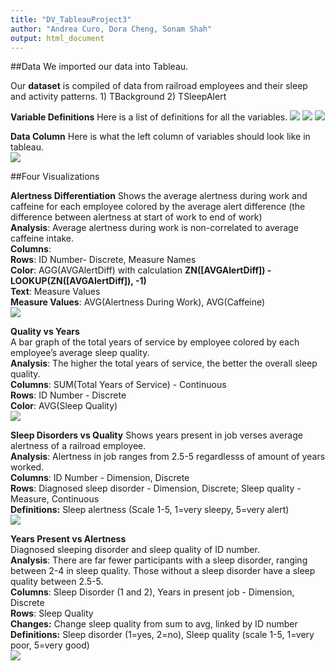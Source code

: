 ```yaml
---
title: "DV_TableauProject3"
author: "Andrea Curo, Dora Cheng, Sonam Shah"
output: html_document
---
```


##Data
We imported our data into Tableau.

Our **dataset** is compiled of data from railroad employees and their sleep and activity patterns.
1) TBackground
2) TSleepAlert

**Variable Definitions**
Here is a list of definitions for all the variables.
![](./BackgroundData1.PNG)
![](./BackgroundData2.PNG)
![](./BackgroundData3.PNG)

**Data Column**
Here is what the left column of variables should look like in tableau.  
![](./Data.PNG)

##Four Visualizations

**Alertness Differentiation** 
Shows the average alertness during work and caffeine for each employee colored by the average alert difference (the difference between alertness at start of work to end of work)  
**Analysis**:  Average alertness during work is non-correlated to average caffeine intake.  
**Columns**:   
**Rows**: ID Number- Discrete, Measure Names  
**Color**: AGG(AVGAlertDiff) with calculation **ZN([AVGAlertDiff]) - LOOKUP(ZN([AVGAlertDiff]), -1)**  
**Text**: Measure Values  
**Measure Values**: AVG(Alertness During Work), AVG(Caffeine)  
![](./AlertnessDiff.PNG)

**Quality vs Years**  
A bar graph of the total years of service by employee colored by each employee's average sleep quality.  
**Analysis**: The higher the total years of service, the better the overall sleep quality.  
**Columns**: SUM(Total Years of Service) - Continuous  
**Rows**: ID Number - Discrete  
**Color**: AVG(Sleep Quality)  
![](./QualityvsYears.PNG)

**Sleep Disorders vs Quality**
Shows years present in job verses average alertness of a railroad employee.  
**Analysis**:  Alertness in job ranges from 2.5-5 regardlesss of amount of years worked.  
**Columns**: ID Number - Dimension, Discrete  
**Rows**: Diagnosed sleep disorder - Dimension, Discrete; Sleep quality - Measure, Continuous  
**Definitions:** Sleep alertness (Scale 1-5, 1=very sleepy, 5=very alert)    
![](./SleepDisordervsQuality.PNG)  

**Years Present vs Alertness**  
Diagnosed sleeping disorder and sleep quality of ID number.  
**Analysis**: There are far fewer participants with a sleep disorder, ranging between 2-4 in sleep quality. Those without a sleep disorder have a sleep quality between 2.5-5.   
**Columns**: Sleep Disorder (1 and 2), Years in present job - Dimension, Discrete  
**Rows**: Sleep Quality  
**Changes:** Change sleep quality from sum to avg, linked by ID number  
**Definitions:** Sleep disorder (1=yes, 2=no), Sleep quality (scale 1-5, 1=very poor, 5=very good)  
![](./YearsPresentvsAlertness.PNG)  